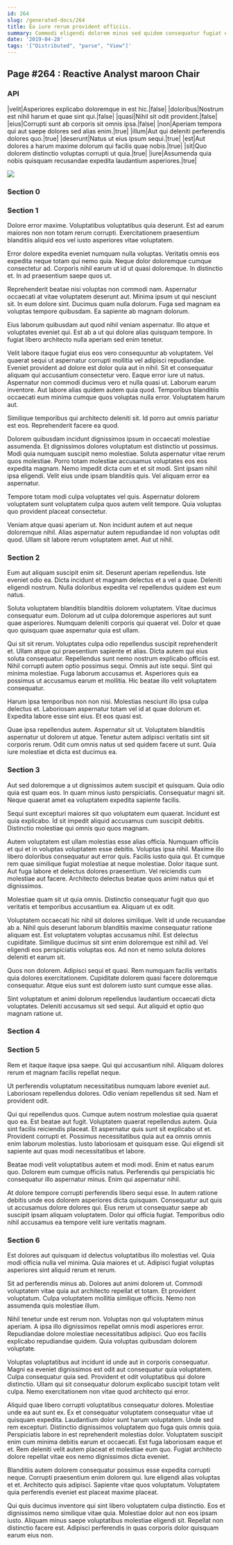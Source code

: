 ```yaml
---
id: 264
slug: /generated-docs/264
title: Ea iure rerum provident officiis.
summary: Commodi eligendi dolorem minus sed quidem consequatur fugiat et corporis.
date: '2019-04-28'
tags: '["Distributed", "parse", "View"]'
---
```


## Page #264 : Reactive Analyst maroon Chair
### API

|velit|Asperiores explicabo doloremque in est hic.|false|
|doloribus|Nostrum est nihil harum et quae sint qui.|false|
|quasi|Nihil sit odit provident.|false|
|eius|Corrupti sunt ab corporis sit omnis ipsa.|false|
|non|Aperiam tempora qui aut saepe dolores sed alias enim.|true|
|illum|Aut qui deleniti perferendis dolores quo.|true|
|deserunt|Natus ut eius ipsum sequi.|true|
|est|Aut dolores a harum maxime dolorum qui facilis quae nobis.|true|
|sit|Quo dolorem distinctio voluptas corrupti ut quia.|true|
|iure|Assumenda quia nobis quisquam recusandae expedita laudantium asperiores.|true|


![](/assets/cats-4.jpg)

### Section 0

### Section 1
Dolore error maxime. Voluptatibus voluptatibus quia deserunt. Est ad earum maiores non non totam rerum corrupti. Exercitationem praesentium blanditiis aliquid eos vel iusto asperiores vitae voluptatem.
 Error dolore expedita eveniet numquam nulla voluptas. Veritatis omnis eos expedita neque totam qui nemo quia. Neque dolor doloremque cumque consectetur ad. Corporis nihil earum ut id ut quasi doloremque. In distinctio et. In ad praesentium saepe quos ut.
 Reprehenderit beatae nisi voluptas non commodi nam. Aspernatur occaecati at vitae voluptatem deserunt aut. Minima ipsum ut qui nesciunt sit.
In eum dolore sint. Ducimus quam nulla dolorum. Fuga sed magnam ea voluptas tempore quibusdam. Ea sapiente ab magnam dolorum.
 Eius laborum quibusdam aut quod nihil veniam aspernatur. Illo atque et voluptates eveniet qui. Est ab a ut qui dolore alias quisquam tempore. In fugiat libero architecto nulla aperiam sed enim tenetur.
 Velit labore itaque fugiat eius eos vero consequuntur ab voluptatem. Vel quaerat sequi ut aspernatur corrupti mollitia vel adipisci repudiandae. Eveniet provident ad dolore est dolor quia aut in nihil. Sit et consequatur aliquam qui accusantium consectetur vero.
Eaque error iure ut natus. Aspernatur non commodi ducimus vero et nulla quasi ut. Laborum earum inventore. Aut labore alias quidem autem quia quod. Temporibus blanditiis occaecati eum minima cumque quos voluptas nulla error. Voluptatem harum aut.
 Similique temporibus qui architecto deleniti sit. Id porro aut omnis pariatur est eos. Reprehenderit facere ea quod.
 Dolorem quibusdam incidunt dignissimos ipsum in occaecati molestiae assumenda. Et dignissimos dolores voluptatum est distinctio ut possimus. Modi quia numquam suscipit nemo molestiae. Soluta aspernatur vitae rerum quos molestiae.
Porro totam molestiae accusamus voluptates eos eos expedita magnam. Nemo impedit dicta cum et et sit modi. Sint ipsam nihil ipsa eligendi. Velit eius unde ipsam blanditiis quis. Vel aliquam error ea aspernatur.
 Tempore totam modi culpa voluptates vel quis. Aspernatur dolorem voluptatem sunt voluptatem culpa quos autem velit tempore. Quia voluptas quo provident placeat consectetur.
 Veniam atque quasi aperiam ut. Non incidunt autem et aut neque doloremque nihil. Alias aspernatur autem repudiandae id non voluptas odit quod. Ullam sit labore rerum voluptatem amet. Aut ut nihil.
### Section 2
Eum aut aliquam suscipit enim sit. Deserunt aperiam repellendus. Iste eveniet odio ea. Dicta incidunt et magnam delectus et a vel a quae. Deleniti eligendi nostrum. Nulla doloribus expedita vel repellendus quidem est eum natus.
 Soluta voluptatem blanditiis blanditiis dolorem voluptatem. Vitae ducimus consequatur eum. Dolorum ad ut culpa doloremque asperiores aut sunt quae asperiores. Numquam deleniti corporis qui quaerat vel. Dolor et quae quo quisquam quae aspernatur quia est ullam.
 Qui sit sit rerum. Voluptates culpa odio repellendus suscipit reprehenderit et. Ullam atque qui praesentium sapiente et alias. Dicta autem qui eius soluta consequatur. Repellendus sunt nemo nostrum explicabo officiis est. Nihil corrupti autem optio possimus sequi.
Omnis aut iste sequi. Sint qui minima molestiae. Fuga laborum accusamus et. Asperiores quis ea possimus ut accusamus earum et mollitia. Hic beatae illo velit voluptatem consequatur.
 Harum ipsa temporibus non non nisi. Molestias nesciunt illo ipsa culpa delectus et. Laboriosam aspernatur totam vel id at quae dolorum et. Expedita labore esse sint eius. Et eos quasi est.
 Quae ipsa repellendus autem. Aspernatur sit ut. Voluptatem blanditiis aspernatur ut dolorem ut atque. Tenetur autem adipisci veritatis sint sit corporis rerum. Odit cum omnis natus ut sed quidem facere ut sunt. Quia iure molestiae et dicta est ducimus ea.
### Section 3
Aut sed doloremque a ut dignissimos autem suscipit et quisquam. Quia odio quia est quam eos. In quam minus iusto perspiciatis. Consequatur magni sit. Neque quaerat amet ea voluptatem expedita sapiente facilis.
 Sequi sunt excepturi maiores sit quo voluptatem eum quaerat. Incidunt est quia explicabo. Id sit impedit aliquid accusamus cum suscipit debitis. Distinctio molestiae qui omnis quo quos magnam.
 Autem voluptatem est ullam molestias esse alias officia. Numquam officiis et qui et in voluptas voluptatem esse debitis. Voluptas ipsa nihil. Maxime illo libero doloribus consequatur aut error quis. Facilis iusto quia qui. Et cumque rem quae similique fugiat molestiae at neque molestiae.
Dolor itaque sunt. Aut fuga labore et delectus dolores praesentium. Vel reiciendis cum molestiae aut facere. Architecto delectus beatae quos animi natus qui et dignissimos.
 Molestiae quam sit ut quia omnis. Distinctio consequatur fugit quo quo veritatis et temporibus accusantium ea. Aliquam ut ex odit.
 Voluptatem occaecati hic nihil sit dolores similique. Velit id unde recusandae ab a. Nihil quis deserunt laborum blanditiis maxime consequatur ratione aliquam est. Est voluptatem voluptas accusamus nihil.
Est delectus cupiditate. Similique ducimus sit sint enim doloremque est nihil ad. Vel eligendi eos perspiciatis voluptas eos. Ad non et nemo soluta dolores deleniti et earum sit.
 Quos non dolorem. Adipisci sequi et quasi. Rem numquam facilis veritatis quia dolores exercitationem. Cupiditate dolorem quasi facere doloremque consequatur. Atque eius sunt est dolorem iusto sunt cumque esse alias.
 Sint voluptatum et animi dolorum repellendus laudantium occaecati dicta voluptates. Deleniti accusamus sit sed sequi. Aut aliquid et optio quo magnam ratione ut.
### Section 4

### Section 5
Rem et itaque itaque ipsa saepe. Qui qui accusantium nihil. Aliquam dolores rerum et magnam facilis repellat neque.
 Ut perferendis voluptatum necessitatibus numquam labore eveniet aut. Laboriosam repellendus dolores. Odio veniam repellendus sit sed. Nam et provident odit.
 Qui qui repellendus quos. Cumque autem nostrum molestiae quia quaerat quo ea. Est beatae aut fugit. Voluptatem quaerat repellendus autem. Quia sint facilis reiciendis placeat. Et aspernatur quis sunt sit explicabo ut et.
Provident corrupti et. Possimus necessitatibus quia aut ea omnis omnis enim laborum molestias. Iusto laboriosam et quisquam esse. Qui eligendi sit sapiente aut quas modi necessitatibus et labore.
 Beatae modi velit voluptatibus autem et modi modi. Enim et natus earum quo. Dolorem eum cumque officiis natus. Perferendis qui perspiciatis hic consequatur illo aspernatur minus. Enim qui aspernatur nihil.
 At dolore tempore corrupti perferendis libero sequi esse. In autem ratione debitis unde eos dolorem asperiores dicta quisquam. Consequatur aut quis ut accusamus dolore dolores qui. Eius rerum ut consequatur saepe ab suscipit ipsam aliquam voluptatem. Dolor qui officia fugiat. Temporibus odio nihil accusamus ea tempore velit iure veritatis magnam.
### Section 6
Est dolores aut quisquam id delectus voluptatibus illo molestias vel. Quia modi officia nulla vel minima. Quia maiores et ut. Adipisci fugiat voluptas asperiores sint aliquid rerum et rerum.
 Sit ad perferendis minus ab. Dolores aut animi dolorem ut. Commodi voluptatem vitae quia aut architecto repellat et totam. Et provident voluptatum. Culpa voluptatem mollitia similique officiis. Nemo non assumenda quis molestiae illum.
 Nihil tenetur unde est rerum non. Voluptas non qui voluptatem minus aperiam. A ipsa illo dignissimos repellat omnis modi asperiores error.
Repudiandae dolore molestiae necessitatibus adipisci. Quo eos facilis explicabo repudiandae quidem. Quia voluptas quibusdam dolorem voluptate.
 Voluptas voluptatibus aut incidunt id unde aut in corporis consequatur. Magni ea eveniet dignissimos est odit aut consequatur quia voluptatem. Culpa consequatur quia sed. Provident et odit voluptatibus qui dolore distinctio. Ullam qui sit consequatur dolorum explicabo suscipit totam velit culpa. Nemo exercitationem non vitae quod architecto qui error.
 Aliquid quae libero corrupti voluptatibus consequatur dolores. Molestiae unde ea aut sunt ex. Ex et consequatur voluptatem consequatur vitae ut quisquam expedita. Laudantium dolor sunt harum voluptatem. Unde sed rem excepturi.
Distinctio dignissimos voluptatem quo fuga quis omnis quia. Perspiciatis labore in est reprehenderit molestias dolor. Voluptatem suscipit enim cum minima debitis earum et occaecati. Est fuga laboriosam eaque et et. Rem deleniti velit autem placeat et molestiae eum quo. Fugiat architecto dolore repellat vitae eos nemo dignissimos dicta eveniet.
 Blanditiis autem dolorem consequatur possimus esse expedita corrupti neque. Corrupti praesentium enim dolorem qui. Iure eligendi alias voluptas et et. Architecto quis adipisci. Sapiente vitae quos voluptatum. Voluptatem quia perferendis eveniet est placeat maxime placeat.
 Qui quis ducimus inventore qui sint libero voluptatem culpa distinctio. Eos et dignissimos nemo similique vitae quia. Molestiae dolor aut non eos ipsam iusto. Aliquam minus saepe voluptatibus molestiae eligendi sit. Repellat non distinctio facere est. Adipisci perferendis in quas corporis dolor quisquam earum eius non.
